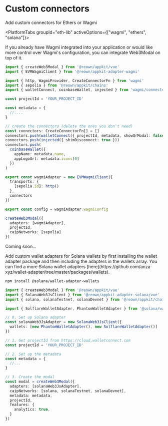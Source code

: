 
# Custom connectors

Add custom connectors for Ethers or Wagmi

<PlatformTabs groupId="eth-lib" activeOptions={["wagmi", "ethers", "solana"]}>
<PlatformTabItem value="wagmi">

If you already have Wagmi integrated into your application or would like more control over Wagmi's configuration, you can integrate Web3Modal on top of it.

```ts
import { createWeb3Modal } from '@reown/appkit/vue'
import { EVMWagmiClient } from '@reown/appkit-adapter-wagmi'

import { http, WagmiProvider, CreateConnectorFn } from 'wagmi'
import { sepolia } from '@reown/appkit/chains'
import { walletConnect, coinbaseWallet, injected } from 'wagmi/connectors'

const projectId = 'YOUR_PROJECT_ID'

const metadata = {
  //....
}

// create the connectors (delete the ones you don't need)
const connectors: CreateConnectorFn[] = []
connectors.push(walletConnect({ projectId, metadata, showQrModal: false })) // showQrModal must be false
connectors.push(injected({ shimDisconnect: true }))
connectors.push(
  coinbaseWallet({
    appName: metadata.name,
    appLogoUrl: metadata.icons[0]
  })
)

export const wagmiAdapter = new EVMWagmiClient({
  transports: {
    [sepolia.id]: http()
  },
  connectors
})

export const config = wagmiAdapter.wagmiConfig

createWeb3Modal({
  adapters: [wagmiAdapter],
  projectId,
  caipNetworks: [sepolia]
})
```

</PlatformTabItem>
<PlatformTabItem value="ethers">

Coming soon...

</PlatformTabItem>
<PlatformTabItem value="solana">
Add custom wallet adapters for Solana wallets by first installing the wallet adapter package and then including the adapters in the wallets array. You can find a more Solana wallet adapters [here](https://github.com/anza-xyz/wallet-adapter/tree/master/packages/wallets).

```bash npm2yarn
npm install @solana/wallet-adapter-wallets
```

```ts
import { createWeb3Modal } from '@reown/appkit/vue'
import { SolanaWeb3JsClient } from '@reown/appkit-adapter-solana/vue'
import { solana, solanaTestnet, solanaDevnet } from '@reown/appkit/chains'

import { SolflareWalletAdapter, PhantomWalletAdapter } from '@solana/wallet-adapter-wallets'

// 0. Set up Solana adapter
const solanaWeb3JsAdapter = new SolanaWeb3JsClient({
  wallets: [new PhantomWalletAdapter(), new SolflareWalletAdapter()]
})

// 1. Get projectId from https://cloud.walletconnect.com
const projectId = 'YOUR_PROJECT_ID'

// 2. Set up the metadata
const metadata = {
  //...
}

// 3. Create the modal
const modal = createWeb3Modal({
  adapters: [solanaWeb3JsAdapter],
  caipNetworks: [solana, solanaTestnet, solanaDevnet],
  metadata: metadata,
  projectId,
  features: {
    analytics: true,
  }
})
```
</PlatformTabItem>
</PlatformTabs>